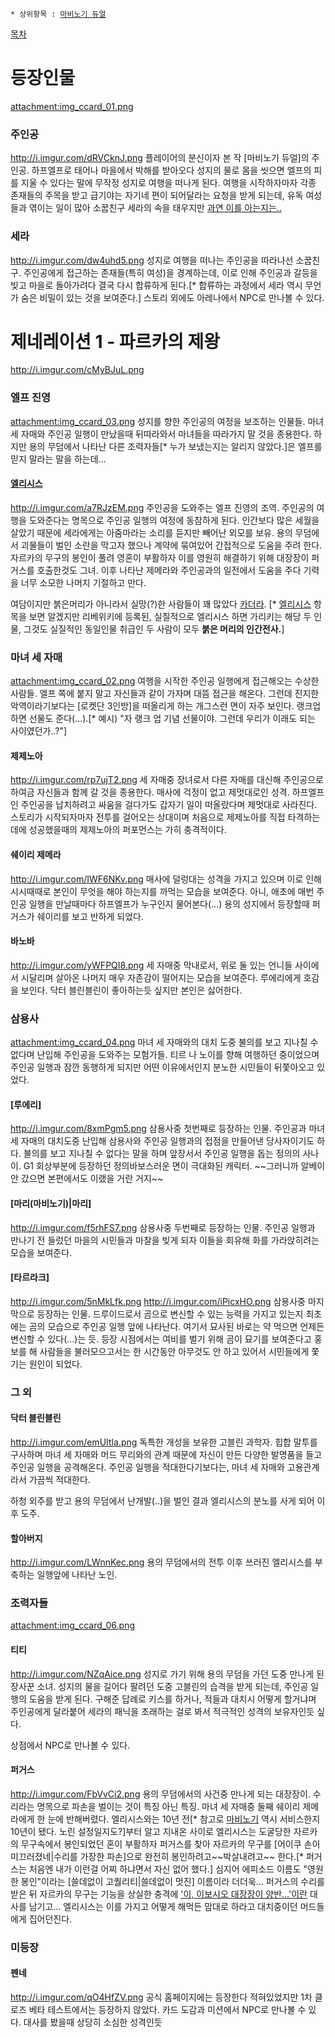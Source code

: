  * 상위항목 : [[마비노기 듀얼]]
[[목차]]

= 등장인물 =

attachment:img_ccard_01.png

=== 주인공 ===
http://i.imgur.com/dRVCknJ.png
플레이어의 분신이자 본 작 [마비노기 듀얼]의 주인공. 하프엘프로 태어나 마을에서 박해를 받아오다 성지의 물로 몸을 씻으면 엘프의 피를 지울 수 있다는 말에 무작정 성지로 여행을 떠나게 된다. 여행을 시작하자마자 각종 존재들의 주목을 받고 급기야는 자기네 편이 되어달라는 요청을 받게 되는데, 유독 여성들과 엮이는 일이 많아 소꿉친구 세라의 속을 태우지만 [[둔감|과연 이를 아는지는..]]

=== 세라 ===
http://i.imgur.com/dw4uhd5.png
성지로 여행을 떠나는 주인공을 따라나선 소꿉친구. 주인공에게 접근하는 존재들(특히 여성)을 경계하는데, 이로 인해 주인공과 갈등을 빚고 마을로 돌아가려다 결국 다시 합류하게 된다.[* 합류하는 과정에서 세라 역시 무언가 숨은 비밀이 있는 것을 보여준다.] 스토리 외에도 아레나에서 NPC로 만나볼 수 있다.

= 제네레이션 1 - 파르카의 제왕 =
http://i.imgur.com/cMyBJuL.png
=== 엘프 진영 ===
attachment:img_ccard_03.png
성지를 향한 주인공의 여정을 보조하는 인물들. 마녀 세 자매와 주인공 일행이 만났을때 뒤따라와서 마녀들을 따라가지 말 것을 종용한다. 하지만 용의 무덤에서 나타난 다른 조력자들[* 누가 보냈는지는 알리지 않았다.]은 엘프를 믿지 말라는 말을 하는데...
==== [[엘리시스]] ====
http://i.imgur.com/a7RJzEM.png
주인공을 도와주는 엘프 진영의 조역. 주인공의 여행을 도와준다는 명목으로 주인공 일행의 여정에 동참하게 된다. 인간보다 많은 세월을 살았기 때문에 세라에게는 아줌마라는 소리를 듣지만 빼어난 외모를 보유. 용의 무덤에서 괴물들이 벌인 소란을 막고자 했으나 계약에 묶여있어 간접적으로 도움을 주려 한다. 자르카의 무구의 봉인이 풀려 영혼이 부활하자 이를 영원히 해결하기 위해 대장장이 퍼거스를 호출한것도 그녀. 이후 나타난 제메라와 주인공과의 일전에서 도움을 주다 기력을 너무 소모한 나머지 기절하고 만다.

여담이지만 붉은머리가 아니라서 실망(?)한 사람들이 꽤 많았다 [[카더라]]. [* [[엘리시스]] 항목을 보면 알겠지만 리베위키에 등록된, 실질적으로 엘리시스 하면 가리키는 해당 두 인물, 그것도 실질적인 동일인물 취급인 두 사람이 모두 '''붉은 머리의 인간전사.''']
=== 마녀 세 자매 ===
attachment:img_ccard_02.png
여행을 시작한 주인공 일행에게 접근해오는 수상한 사람들. 엘프 쪽에 붙지 말고 자신들과 같이 가자며 대뜸 접근을 해온다. 그런데 진지한 악역이라기보다는 [로켓단 3인방]을 떠올리게 하는 개그스런 면이 자주 보인다. 랭크업하면 선물도 준다(...).[* 예시) "자 랭크 업 기념 선물이야. 그런데 우리가 이래도 되는 사이였던가..?"]
==== 제제노아 ====
http://i.imgur.com/rp7ujT2.png
세 자매중 장녀로서 다른 자매를 대신해 주인공으로 하여금 자신들과 함께 갈 것을 종용한다.
매사에 걱정이 없고 제멋대로인 성격. 하프엘프인 주인공을 납치하려고 싸움을 걸다가도 갑자기 일이 떠올랐다며 제멋대로 사라진다.
스토리가 시작되자마자 전투를 걸어오는 상대이며 처음으로 제제노아를 직접 타격하는데에 성공했을때의 제제노아의 퍼포먼스는 가히 충격적이다.
==== 쉐이리 제메라 ====
http://i.imgur.com/IWF6NKv.png
매사에 덜렁대는 성격을 가지고 있으며 이로 인해 시시때때로 본인이 무엇을 해야 하는지를 까먹는 모습을 보여준다. 아니, 애초에 매번 주인공 일행을 만날때마다 하프엘프가 누구인지 물어본다(...) 
용의 성지에서 등장할때 퍼거스가 쉐이리를 보고 반하게 되었다.
==== 바노바 ====
http://i.imgur.com/yWFPQI8.png
세 자매중 막내로서, 위로 둘 있는 언니들 사이에서 시달리며 살아온 나머지 매우 자존감이 떨어지는 모습을 보여준다.
루에리에게 호감을 보인다.
닥터 블린블린이 좋아하는듯 싶지만 본인은 싫어한다.

=== 삼용사 ===
attachment:img_ccard_04.png
마녀 세 자매와의 대치 도중 불의를 보고 지나칠 수 없다며 난입해 주인공을 도와주는 모험가들. 티르 나 노이를 향해 여행하던 중이었으며 주인공 일행과 잠깐 동행하게 되지만 어떤 이유에서인지 분노한 시민들이 뒤쫓아오고 있었다.
==== [루에리] ====
http://i.imgur.com/8xmPgm5.png
삼용사중 첫번째로 등장하는 인물. 주인공과 마녀 세 자매의 대치도중 난입해 삼용사와 주인공 일행과의 접점을 만들어낸 당사자이기도 하다. 불의를 보고 지나칠 수 없다는 말을 하며 앞장서서 주인공 일행을 돕는 정의의 사나이. G1 회상부분에 등장하던 정의바보스러운 면이 극대화된 캐릭터. ~~그러니까 알베이 안 갔으면 본편에서도 이랬을 거란 거지~~
==== [마리(마비노기)|마리] ====
http://i.imgur.com/f5rhFS7.png
삼용사중 두번째로 등장하는 인물. 주인공 일행과 만나기 전 들렀던 마을의 시민들과 마찰을 빚게 되자 이들을 회유해 화를 가라앉히려는 모습을 보여준다.
==== [타르라크] ====
http://i.imgur.com/5nMkLfk.png http://i.imgur.com/iPicxHO.png
삼용사중 마지막으로 등장하는 인물. 드루이드로서 곰으로 변신할 수 있는 능력을 가지고 있는지 최초에는 곰의 모습으로 주인공 일행 앞에 나타난다. 여기서 묘사된 바로는 약 먹으면 언제든 변신할 수 있다(...)는 듯. 등장 시점에서는 여비를 벌기 위해 곰이 묘기를 보여준다고 홍보를 해 사람들을 불러모으고서는 한 시간동안 아무것도 안 하고 있어서 시민들에게 쫓기는 원인이 되었다.

=== 그 외 ===
==== 닥터 블린블린 ====
http://i.imgur.com/emUItla.png
독특한 개성을 보유한 고블린 과학자. 힙합 말투를 구사하며 마녀 세 자매와 머드 무리와의 관계 때문에 자신이 만든 다양한 발명품을 들고 주인공 일행을 공격해온다. 주인공 일행을 적대한다기보다는, 마녀 세 자매와 고용관계라서 가끔씩 적대한다.

하청 외주를 받고 용의 무덤에서 난개발(..)을 벌인 결과 엘리시스의 분노를 사게 되어 이후 도주.

==== 할아버지 ====
http://i.imgur.com/LWnnKec.png
용의 무덤에서의 전투 이후 쓰러진 엘리시스를 부축하는 일행앞에 나타난 노인.

=== 조력자들 ===
attachment:img_ccard_06.png
==== 티티 ====
http://i.imgur.com/NZqAice.png
성지로 가기 위해 용의 무덤을 가던 도중 만나게 된 장사꾼 소녀. 
성지의 물을 길어다 팔려던 도중 고블린의 습격을 받게 되는데, 주인공 일행의 도움을 받게 된다. 
구해준 답례로 키스를 하거나, 적들과 대치시 어떻게 할거냐며 주인공에게 달라붙어 세라의 패닉을 초래하는 걸로 봐서 적극적인 성격의 보유자인듯 싶다.

상점에서 NPC로 만나볼 수 있다.
==== 퍼거스 ====
http://i.imgur.com/FbVvCi2.png
용의 무덤에서의 사건중 만나게 되는 대장장이. 수리라는 명목으로 파손을 벌이는 것이 특징 아닌 특징.
마녀 세 자매중 둘째 쉐이리 제메라에게 한 눈에 반해버렸다.
엘리시스와는 10년 전[* 참고로 [[마비노기]] 역시 서비스한지 10년이 됐다. 노린 설정일지도?]부터 알고 지내온 사이로 엘리시스는 도굴당한 자르카의 무구속에서 봉인되었던 혼이 부활하자 퍼거스를 찾아 자르카의 무구를 [어이쿠 손이 미끄러졌네|수리를 가장한 파손]으로 완전히 봉인하려고~~박살내려고~~ 한다.[* 퍼거스는 처음엔 내가 이런걸 어찌 하냐면서 자신 없어 했다.] 심지어 에피소드 이름도 "영원한 봉인"이라는 [쓸데없이 고퀄리티|쓸데없이 멋진] 이름이라 더더욱...
퍼거스의 수리를 받은 뒤 자르카의 무구는 기능을 상실한 충격에 [[내가 고자라니|'이, 이보시오 대장장이 양반...']]이란 대사를 남기고... 엘리시스는 이를 가지고 어떻게 해먹든 맘대로 하라고 대치중이던 머드들에게 집어던진다.



=== 미등장 ===
==== 펜네 ====
http://i.imgur.com/qO4HfZV.png
공식 홈페이지에는 등장한다 적혀있었지만 1차 클로즈 베타 테스트에서는 등장하지 않았다.
카드 도감과 미션에서 NPC로 만나볼 수 있다. 대사를 봤을때 상당히 소심한 성격인듯
